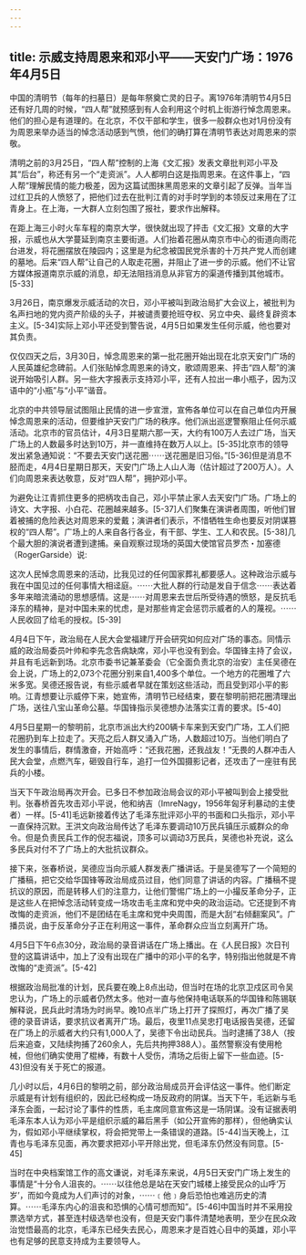 ```yaml
---
---
---
```

title: 示威支持周恩来和邓小平——天安门广场：1976年4月5日
---



中国的清明节（每年的扫墓日）是每年祭奠亡灵的日子。离1976年清明节4月5日还有好几周的时候，“四人帮”就预感到有人会利用这个时机上街游行悼念周恩来。他们的担心是有道理的。在北京，不仅干部和学生，很多一般群众也对1月份没有为周恩来举办适当的悼念活动感到气愤，他们的确打算在清明节表达对周恩来的崇敬。

清明之前的3月25日，“四人帮”控制的上海《文汇报》发表文章批判邓小平及其“后台”，称还有另一个“走资派”。人人都明白这是指周恩来。在这件事上，“四人帮”理解民情的能力极差，因为这篇试图抹黑周恩来的文章引起了反弹。当年当过红卫兵的人愤怒了，把他们过去在批判江青的对手时学到的本领反过来用在了江青身上。在上海，一大群人立刻包围了报社，要求作出解释。

在距上海三小时火车车程的南京大学，很快就出现了抨击《文汇报》文章的大字报，示威也从大学蔓延到南京主要街道。人们抬着花圈从南京市中心的街道向雨花台进发，将花圈摆放在陵园内；这里是为纪念被国民党杀害的十万共产党人而创建的墓地。后来“四人帮”让自己的人取走花圈，并阻止了进一步的示威。他们不让官方媒体报道南京示威的消息，却无法阻挡消息从非官方的渠道传播到其他城市。[5-33]

3月26日，南京爆发示威活动的次日，邓小平被叫到政治局扩大会议上，被批判为名声扫地的党内资产阶级的头子，并被谴责要抢班夺权、另立中央、最终复辟资本主义。[5-34]实际上邓小平还受到警告说，4月5日如果发生任何示威，他也要对其负责。

仅仅四天之后，3月30日，悼念周恩来的第一批花圈开始出现在北京天安门广场的人民英雄纪念碑前。人们张贴悼念周恩来的诗文，歌颂周恩来、抨击“四人帮”的演说开始吸引人群。另一些大字报表示支持邓小平，还有人拉出一串小瓶子，因为汉语中的“小瓶”与“小平”谐音。

北京的中共领导层试图阻止民情的进一步宣泄，宣佈各单位可以在自己单位内开展悼念周恩来的活动，但要维护天安门广场的秩序。他们派出巡逻警察阻止任何示威活动。北京市的官员估计，4月3日星期六那一天，大约有100万人去过广场，当天广场上的人数最多时达到10万，并一直维持在数万人以上。[5-35]北京市的领导发出紧急通知说：“不要去天安门送花圈⋯⋯送花圈是旧习俗。”[5-36]但是消息不胫而走，4月4日星期日那天，天安门广场上人山人海（估计超过了200万人）。人们向周恩来表达敬意，反对“四人帮”，拥护邓小平。

为避免让江青抓住更多的把柄攻击自己，邓小平禁止家人去天安门广场。广场上的诗文、大字报、小白花、花圈越来越多。[5-37]人们聚集在演讲者周围，听他们冒着被捕的危险表达对周恩来的爱戴；演讲者们表示，不惜牺牲生命也要反对阴谋篡权的“四人帮”。广场上的人来自各行各业，有干部、学生、工人和农民。[5-38]几个最大胆的演说者遭到逮捕。亲自观察过现场的英国大使馆官员罗杰・加塞德（RogerGarside）说:

这次人民悼念周恩来的活动，比我见过的任何国家葬礼都要感人。这种政治示威与我在中国见过的任何事情大相迳庭。⋯⋯大批人群的行动是发自于信念⋯⋯表达着多年来暗流涌动的思想感情。这是⋯⋯对周恩来去世后所受待遇的愤怒，是反抗毛泽东的精神，是对中国未来的忧虑，是对那些肯定会惩罚示威者的人的蔑视。⋯⋯人民收回了给毛的授权。[5-39]

4月4日下午，政治局在人民大会堂福建厅开会研究如何应对广场的事态。同情示威的政治局委员叶帅和李先念告病缺席，邓小平也没有到会。华国锋主持了会议，并且有毛远新到场。北京市委书记兼革委会（它全面负责北京的治安）主任吴德在会上说，广场上的2,073个花圈分别来自1,400多个单位。一个地方的花圈堆了六米多宽。吴德还报告说，有些示威者早就在策划这些活动，而且受到邓小平的影响。江青想要让示威停下来，她宣佈，清明节已经结束，要在黎明前把花圈清理出广场，送往八宝山革命公墓。华国锋指示吴德想办法落实江青的要求。[5-40]

4月5日星期一的黎明前，北京市派出大约200辆卡车来到天安门广场，工人们把花圈扔到车上拉走了。天亮之后人群又涌入广场，人数超过10万。当他们明白了发生的事情后，群情激奋，开始高呼：“还我花圈，还我战友！”无畏的人群冲击人民大会堂，点燃汽车，砸毁自行车，追打一位外国摄影记者，还攻击了一座驻有民兵的小楼。

当天下午政治局再次开会。已多日不参加政治局会议的邓小平被叫到会上接受批判。张春桥首先攻击邓小平说，他和纳吉（ImreNagy，1956年匈牙利暴动的主使者）一样。[5-41]毛远新接着传达了毛泽东批评邓小平的书面和口头指示，邓小平一直保持沉默。王洪文向政治局传达了毛泽东要调动10万民兵镇压示威群众的命令。但是负责民兵工作的倪志福说，顶多可以调动3万民兵，吴德也补充说，这么多民兵对付不了广场上的大批抗议群众。

接下来，张春桥说，吴德应当向示威人群发表广播讲话。于是吴德写了一个简短的广播稿，把它交给华国锋等政治局成员过目，他们同意了讲话的内容。广播稿不提抗议的原因，而是转移人们的注意力，让他们警惕广场上的一小撮反革命分子，正是这些人在把悼念活动转变成一场攻击毛主席和党中央的政治运动。它还提到不肯改悔的走资派，他们不是团结在毛主席和党中央周围，而是大刮“右倾翻案风”。广播员说，由于反革命分子正在利用这一事件，革命群众应当立刻离开广场。

4月5日下午6点30分，政治局的录音讲话在广场上播出。在《人民日报》次日刊登的这篇讲话中，加上了没有出现在广播中的邓小平的名字，特别指出他就是不肯改悔的“走资派”。[5-42]

根据政治局批准的计划，民兵要在晚上8点出动，但当时在场的北京卫戍区司令吴忠认为，广场上的示威者仍然太多。他对一直与他保持电话联系的华国锋和陈锡联解释说，民兵此时清场为时尚早。晚10点半广场上打开了探照灯，再次广播了吴德的录音讲话，要求抗议者离开广场。最后，夜里11点吴忠打电话报告吴德，还留在广场上的示威者大约只有1,000人了，吴德下令出动民兵。当时逮捕了38人（按后来追查，又陆续拘捕了260余人，先后共拘押388人）。虽然警察没有使用枪械，但他们确实使用了棍棒，有数十人受伤，清场之后街上留下一些血迹。[5-43]但没有关于死亡的报道。

几小时以后，4月6日的黎明之前，部分政治局成员开会评估这一事件。他们断定示威是有计划有组织的，因此已经构成一场反政府的阴谋。当天下午，毛远新与毛泽东会面，一起讨论了事件的性质，毛主席同意宣佈这是一场阴谋。没有证据表明毛泽东本人认为邓小平是组织示威的幕后黑手（如公开宣佈的那样），但他确实认为，假如邓小平继续掌权，将会把党带上一条错误的道路。[5-44]当天晚上，江青也与毛泽东见面，再次要求把邓小平开除出党，但毛泽东仍然没有同意。[5-45]

当时在中央档案馆工作的高文谦说，对毛泽东来说，4月5日天安门广场上发生的事情是“十分令人沮丧的。⋯⋯以往他总是站在天安门城楼上接受民众的山呼‘万岁’，而如今竟成为人们声讨的对象，⋯⋯﹝他﹞身后恐怕也难逃历史的清算。⋯⋯毛泽东内心的沮丧和恐惧的心情可想而知”。[5-46]中国当时并不采用投票选举方式，甚至连村级选举也没有，但是天安门事件清楚地表明，至少在民众政治觉悟最高的北京，毛泽东已经失去民心，周恩来才是百姓心目中的英雄，邓小平也有足够的民意支持成为主要领导人。